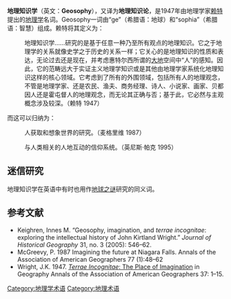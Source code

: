 '''地理知识学'''（英文：'''Geosophy'''），又译为'''地理知识论'''，是1947年由地理学家[[约翰·科特兰·赖特|赖特]]提出的[[地理学|地理学]]名词。Geosophy一词由“ge”（希腊语：地球）和“sophia”（希腊语：智慧）组成。赖特将其定义为：

:地理知识学……研究的是基于任意一种乃至所有观点的地理知识。它之于地理学的关系就像史学之于历史的关系一样；它关心的是地理知识的性质和表达，无论过去还是现在，并考虑惠特尔西所谓的[[大地|大地]]空间中“人”的感知。因此，它的范畴远大于实证主义地理学知识或是其他由地理学家系统化地理知识这样的核心领域。它考虑到了所有的外围领域，包括所有人的地理观念，不管是地理学家、还是农民、渔夫、商务经理、诗人、小说家、画家、贝都因人还是霍屯督人的地理观念，而无论其正确与否；基于此，它必然与主观概念涉及较深。（赖特 1947）

而这可以归纳为：

:人获取和想象世界的研究。（麦格里维 1987）

:与人类相关的人地互动的信仰系统。（英尼斯·帕克 1995）

==迷信研究==
地理知识学在英语中有时也用作[[地球之谜|地球之谜]]研究的同义词。

==参考文献==
*Keighren, Innes M. “Geosophy, imagination, and ''terrae incognitae'': exploring the intellectual history of John Kirtland Wright.” ''Journal of Historical Geography'' 31, no. 3 (2005): 546–62.
*McGreevy, P. 1987 Imagining the future at Niagara Falls. Annals of the Association of American Geographers 77 (1):48–62
*Wright, J.K. 1947.  [https://web.archive.org/web/20170406041039/http://www.colorado.edu/geography/giw/wright-jk/1947_ti/body.html ''Terrae Incognitae'': The Place of Imagination] in Geography Annals of the Association of American Geographers  37: 1–15.

{{Geography topics}}
[[Category:地理学术语|Category:地理学术语]]
[[Category:地理术语|Category:地理术语]]

{{Geo-term-stub}}